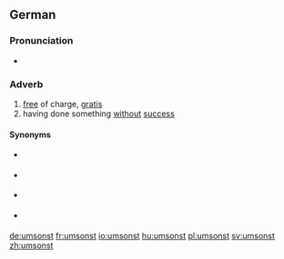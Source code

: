 ==German==

===Pronunciation===
* {{IPA|/ʊmˈzɔnst/|lang=de}}

===Adverb===
{{head|de|adverb}}

# [[free]] of charge, [[gratis]]
# having done something [[without]] [[success]]

====Synonyms====
* {{sense|free of charge, gratis}} {{l|de|gratis}}
* {{sense|free of charge, gratis}} {{l|de|kostenlos}}
* {{sense|free of charge, gratis}} {{l|de|kostenfrei}}
* {{sense|without success}} {{l|de|erfolglos}}

[[de:umsonst]]
[[fr:umsonst]]
[[io:umsonst]]
[[hu:umsonst]]
[[pl:umsonst]]
[[sv:umsonst]]
[[zh:umsonst]]